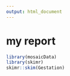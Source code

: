 ```yaml
---
output: html_document
---
```


# my report

```r
library(mosaicData)
library(skimr)
skimr::skim(Gestation)
```

